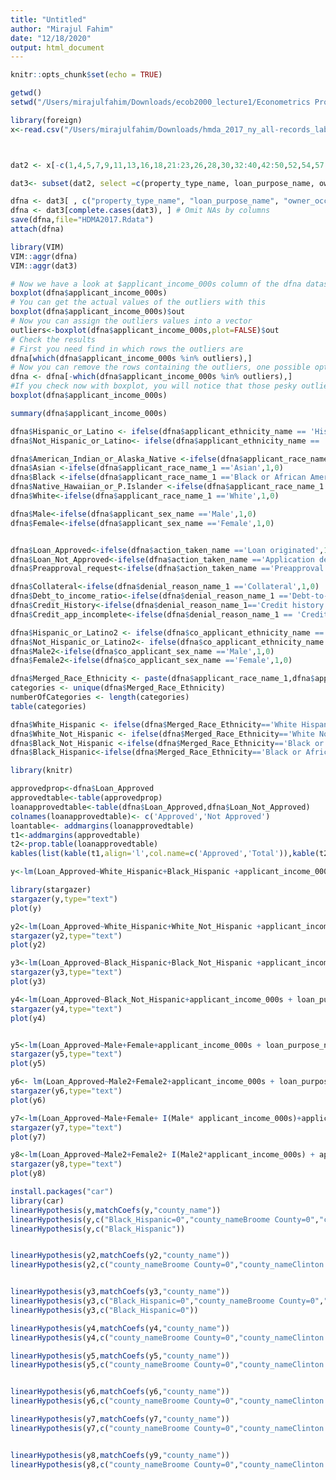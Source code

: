 ```yaml
---
title: "Untitled"
author: "Mirajul Fahim"
date: "12/18/2020"
output: html_document
---
```


```r
knitr::opts_chunk$set(echo = TRUE)

getwd()
setwd("/Users/mirajulfahim/Downloads/ecob2000_lecture1/Econometrics Project")

library(foreign)
x<-read.csv("/Users/mirajulfahim/Downloads/hmda_2017_ny_all-records_labels.csv")



dat2 <- x[-c(1,4,5,7,9,11,13,16,18,21:23,26,28,30,32:40,42:50,52,54,57,59:64,66,68:71,78)]

dat3<- subset(dat2, select =c(property_type_name, loan_purpose_name, owner_occupancy_name ,loan_amount_000s, preapproval_name, action_taken_name, msamd_name, county_name, applicant_ethnicity_name, co_applicant_ethnicity_name, applicant_race_name_1,applicant_race_name_1, applicant_sex_name, co_applicant_sex_name, applicant_income_000s, purchaser_type_name, denial_reason_name_1 , hoepa_status_name, lien_status_name ,population, minority_population ,hud_median_family_income , number_of_owner_occupied_units, number_of_1_to_4_family_units))

dfna <- dat3[ , c("property_type_name", "loan_purpose_name", "owner_occupancy_name" ,"loan_amount_000s", "preapproval_name", "action_taken_name", "msamd_name", "county_name", "applicant_ethnicity_name", "co_applicant_ethnicity_name", "applicant_race_name_1","applicant_race_name_1", "applicant_sex_name", "co_applicant_sex_name", "applicant_income_000s", "purchaser_type_name", "denial_reason_name_1" , "hoepa_status_name", "lien_status_name" ,"population", "minority_population" ,"hud_median_family_income" , "number_of_owner_occupied_units", "number_of_1_to_4_family_units")] 
dfna <- dat3[complete.cases(dat3), ] # Omit NAs by columns
save(dfna,file="HDMA2017.Rdata")
attach(dfna)
```
```r
library(VIM)
VIM::aggr(dfna)
VIM::aggr(dat3)
```

```r

# Now we have a look at $applicant_income_000s column of the dfna dataset with boxplot
boxplot(dfna$applicant_income_000s)
# You can get the actual values of the outliers with this
boxplot(dfna$applicant_income_000s)$out
# Now you can assign the outliers values into a vector
outliers<-boxplot(dfna$applicant_income_000s,plot=FALSE)$out
# Check the results
# First you need find in which rows the outliers are
dfna[which(dfna$applicant_income_000s %in% outliers),]
# Now you can remove the rows containing the outliers, one possible option is:
dfna <- dfna[-which(dfna$applicant_income_000s %in% outliers),]
#If you check now with boxplot, you will notice that those pesky outliers are gone
boxplot(dfna$applicant_income_000s)

summary(dfna$applicant_income_000s)
```
```r

dfna$Hispanic_or_Latino <- ifelse(dfna$applicant_ethnicity_name == 'Hispanic or Latino', 1, 0)
dfna$Not_Hispanic_or_Latino<- ifelse(dfna$applicant_ethnicity_name == 'Not Hispanic or Latino', 1, 0)

dfna$American_Indian_or_Alaska_Native <-ifelse(dfna$applicant_race_name_1 =='American Indian or Alaska Native',1,0)
dfna$Asian <-ifelse(dfna$applicant_race_name_1 =='Asian',1,0)
dfna$Black <-ifelse(dfna$applicant_race_name_1 =='Black or African American',1,0)
dfna$Native_Hawaiian_or_P.Islander <-ifelse(dfna$applicant_race_name_1 =='Native Hawaiian or Other Pacific Islander',1,0)
dfna$White<-ifelse(dfna$applicant_race_name_1 =='White',1,0)

dfna$Male<-ifelse(dfna$applicant_sex_name =='Male',1,0)
dfna$Female<-ifelse(dfna$applicant_sex_name =='Female',1,0)


dfna$Loan_Approved<-ifelse(dfna$action_taken_name =='Loan originated',1,0)
dfna$Loan_Not_Approved<-ifelse(dfna$action_taken_name =='Application denied by financial institution',1,0)
dfna$Preapproval_request<-ifelse(dfna$action_taken_name =='Preapproval request denied by financial institution',1,0)

dfna$Collateral<-ifelse(dfna$denial_reason_name_1 =='Collateral',1,0)
dfna$Debt_to_income_ratio<-ifelse(dfna$denial_reason_name_1 =='Debt-to-income ratio',1,0)
dfna$Credit_History<-ifelse(dfna$denial_reason_name_1=='Credit history ',1,0)
dfna$Credit_app_incomplete<-ifelse(dfna$denial_reason_name_1 == 'Credit application incomplete',1,0)                             

dfna$Hispanic_or_Latino2 <- ifelse(dfna$co_applicant_ethnicity_name == 'Hispanic or Latino', 1, 0)
dfna$Not_Hispanic_or_Latino2<- ifelse(dfna$co_applicant_ethnicity_name == 'Not Hispanic or Latino', 1, 0)
dfna$Male2<-ifelse(dfna$co_applicant_sex_name =='Male',1,0)
dfna$Female2<-ifelse(dfna$co_applicant_sex_name =='Female',1,0)

dfna$Merged_Race_Ethnicity <- paste(dfna$applicant_race_name_1,dfna$applicant_ethnicity_name)
categories <- unique(dfna$Merged_Race_Ethnicity) 
numberOfCategories <- length(categories)
table(categories)

dfna$White_Hispanic <- ifelse(dfna$Merged_Race_Ethnicity=='White Hispanic or Latino',1,0 )
dfna$White_Not_Hispanic <- ifelse(dfna$Merged_Race_Ethnicity=='White Not Hispanic or Latino',1,0)
dfna$Black_Not_Hispanic <-ifelse(dfna$Merged_Race_Ethnicity=='Black or African American Not Hispanic or Latino',1,0)
dfna$Black_Hispanic<-ifelse(dfna$Merged_Race_Ethnicity=='Black or African American Hispanic or Latino',1,0)

```

```r
library(knitr)

approvedprop<-dfna$Loan_Approved
approvedtable<-table(approvedprop)
loanapprovedtable<-table(dfna$Loan_Approved,dfna$Loan_Not_Approved)
colnames(loanapprovedtable)<- c('Approved','Not Approved')
loantable<- addmargins(loanapprovedtable)
t1<-addmargins(approvedtable)
t2<-prop.table(loanapprovedtable)
kables(list(kable(t1,align='l',col.name=c('Approved','Total')),kable(t2,col.names = c('Approved','Proportion'))))
```
```r
y<-lm(Loan_Approved~White_Hispanic+Black_Hispanic +applicant_income_000s + loan_purpose_name + county_name + minority_population,data=dfna)

library(stargazer)
stargazer(y,type="text")
plot(y)

y2<-lm(Loan_Approved~White_Hispanic+White_Not_Hispanic +applicant_income_000s + loan_purpose_name + county_name + minority_population,data=dfna)
stargazer(y2,type="text")
plot(y2)

y3<-lm(Loan_Approved~Black_Hispanic+Black_Not_Hispanic +applicant_income_000s + loan_purpose_name + county_name + minority_population,data=dfna)
stargazer(y3,type="text")
plot(y3)

y4<-lm(Loan_Approved~Black_Not_Hispanic+applicant_income_000s + loan_purpose_name + county_name + minority_population,data=dfna)
stargazer(y4,type="text")
plot(y4)


y5<-lm(Loan_Approved~Male+Female+applicant_income_000s + loan_purpose_name + county_name + minority_population,data=dfna)
stargazer(y5,type="text")
plot(y5)

y6<- lm(Loan_Approved~Male2+Female2+applicant_income_000s + loan_purpose_name + county_name + minority_population,data=dfna)
stargazer(y6,type="text")
plot(y6)

y7<-lm(Loan_Approved~Male+Female+ I(Male* applicant_income_000s)+applicant_income_000s + loan_purpose_name + county_name + minority_population,data=dfna)
stargazer(y7,type="text")
plot(y7)

y8<-lm(Loan_Approved~Male2+Female2+ I(Male2*applicant_income_000s) + applicant_income_000s + loan_purpose_name + county_name + minority_population,data=dfna)
stargazer(y8,type="text")
plot(y8)
```
```r
install.packages("car")
library(car)
linearHypothesis(y,matchCoefs(y,"county_name"))
linearHypothesis(y,c("Black_Hispanic=0","county_nameBroome County=0","county_nameClinton County=0"  ,"county_nameFranklin County=0","county_nameHamilton County=0","county_nameOrleans County=0","county_nameSaratoga County =0","county_nameSchenectady County=0" , "county_nameSt. Lawrence County=0" ,"county_nameUlster County=0" ,"county_nameWarren County=0"))
linearHypothesis(y,c("Black_Hispanic")) 


linearHypothesis(y2,matchCoefs(y2,"county_name"))
linearHypothesis(y2,c("county_nameBroome County=0","county_nameClinton County=0"  ,"county_nameFranklin County=0","county_nameHamilton County=0","county_nameOrleans County=0","county_nameSaratoga County =0","county_nameSchenectady County=0" , "county_nameSt. Lawrence County=0" ,"county_nameUlster County=0" ,"county_nameWarren County=0"))


linearHypothesis(y3,matchCoefs(y3,"county_name"))
linearHypothesis(y3,c("Black_Hispanic=0","county_nameBroome County=0","county_nameClinton County=0"  ,"county_nameFranklin County=0","county_nameHamilton County=0","county_nameOrleans County=0","county_nameSaratoga County =0","county_nameSchenectady County=0" , "county_nameSt. Lawrence County=0" ,"county_nameUlster County=0" ,"county_nameWarren County=0"))
linearHypothesis(y3,c("Black_Hispanic=0")) 

linearHypothesis(y4,matchCoefs(y4,"county_name"))
linearHypothesis(y4,c("county_nameBroome County=0","county_nameClinton County=0"  ,"county_nameFranklin County=0","county_nameHamilton County=0","county_nameOrleans County=0","county_nameSaratoga County =0","county_nameSchenectady County=0" , "county_nameSt. Lawrence County=0" ,"county_nameUlster County=0" ,"county_nameWarren County=0"))

linearHypothesis(y5,matchCoefs(y5,"county_name"))
linearHypothesis(y5,c("county_nameBroome County=0","county_nameClinton County=0"  ,"county_nameFranklin County=0","county_nameHamilton County=0","county_nameOrleans County=0","county_nameSaratoga County =0","county_nameSchenectady County=0" , "county_nameSt. Lawrence County=0" ,"county_nameUlster County=0" ,"county_nameWarren County=0"))


linearHypothesis(y6,matchCoefs(y6,"county_name"))
linearHypothesis(y6,c("county_nameBroome County=0","county_nameClinton County=0"  ,"county_nameFranklin County=0","county_nameHamilton County=0","county_nameOrleans County=0","county_nameSaratoga County =0","county_nameSchenectady County=0" , "county_nameSt. Lawrence County=0" ,"county_nameUlster County=0" ,"county_nameWarren County=0"))

linearHypothesis(y7,matchCoefs(y7,"county_name"))
linearHypothesis(y7,c("county_nameBroome County=0","county_nameClinton County=0"  ,"county_nameFranklin County=0","county_nameHamilton County=0","county_nameOrleans County=0","county_nameSaratoga County =0","county_nameSchenectady County=0" , "county_nameSt. Lawrence County=0" ,"county_nameUlster County=0" ,"county_nameWarren County=0"))


linearHypothesis(y8,matchCoefs(y9,"county_name"))
linearHypothesis(y8,c("county_nameBroome County=0","county_nameClinton County=0"  ,"county_nameFranklin County=0","county_nameHamilton County=0","county_nameOrleans County=0","county_nameSaratoga County =0","county_nameSchenectady County=0" , "county_nameSt. Lawrence County=0" ,"county_nameUlster County=0" ,"county_nameWarren County=0"))
```




